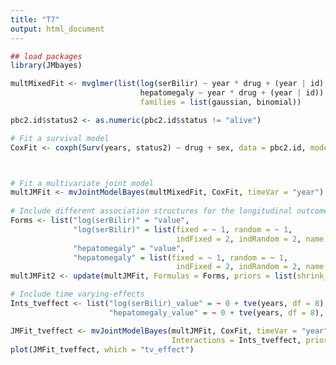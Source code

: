 ```yaml
---
title: "T7"
output: html_document
---
```



```r
## load packages
library(JMbayes)

multMixedFit <- mvglmer(list(log(serBilir) ~ year * drug + (year | id),
                             hepatomegaly ~ year * drug + (year | id)), data = pbc2,
                             families = list(gaussian, binomial))

pbc2.id$status2 <- as.numeric(pbc2.id$status != "alive")

# Fit a survival model
CoxFit <- coxph(Surv(years, status2) ~ drug + sex, data = pbc2.id, model = TRUE)



# Fit a multivariate joint model
multJMFit <- mvJointModelBayes(multMixedFit, CoxFit, timeVar = "year")
    
# Include different association structures for the longitudinal outcomes
Forms <- list("log(serBilir)" = "value",
              "log(serBilir)" = list(fixed = ~ 1, random = ~ 1,
                                     indFixed = 2, indRandom = 2, name = "slope"),
              "hepatomegaly" = "value",
              "hepatomegaly" = list(fixed = ~ 1, random = ~ 1,
                                     indFixed = 2, indRandom = 2, name = "slope"))
multJMFit2 <- update(multJMFit, Formulas = Forms, priors = list(shrink_alphas = TRUE))

# Include time varying-effects
Ints_tveffect <- list("log(serBilir)_value" = ~ 0 + tve(years, df = 8), "log(serBilir)_slope" = ~ 0 + tve(years, df = 8), 
                      "hepatomegaly_value" = ~ 0 + tve(years, df = 8), "hepatomegaly_slope" = ~ 0 + tve(years, df = 8))

JMFit_tveffect <- mvJointModelBayes(multJMFit, CoxFit, timeVar = "year",
                                    Interactions = Ints_tveffect, priors = list(shrink_alphas = TRUE))
plot(JMFit_tveffect, which = "tv_effect")


```
